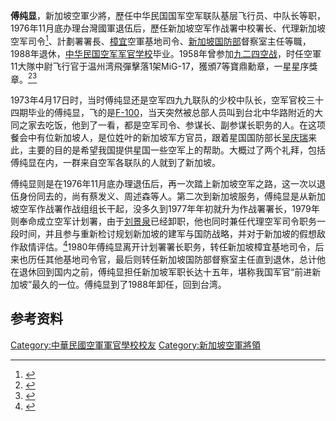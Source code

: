 {{Orphan|time=2020-08-19T09:40:40+00:00}}
'''傅纯显'''，新加坡空軍少將，歷任中华民国国军空军联队基层飞行员、中队长等职，1976年11月底办理台灣國軍退伍后，歷任新加坡空军作战署中校署长、代理新加坡空军司令<ref>{{Cite book|chapter=我所知道的李光耀: LKY Whom I Knew|url=https://books.google.co.kr/books?id=B7rBCwAAQBAJ&pg=PA315&lpg=PA315&dq=%E5%82%85%E7%B4%94%E9%A1%AF&source=bl&ots=HTxF9JGrmG&sig=ACfU3U1r0yjvMX_lbEMrSysi3z8Lkj8vZw&hl=zh-TW&sa=X&redir_esc=y#v=onepage&q=%E5%82%85%E7%B4%94%E9%A1%AF&f=true|publisher=玲子传媒 Lingzi Media|date=2015-09-01|isbn=978-981-4671-33-0|language=zh|last=陈加昌}}</ref>、計劃署署長、[[樟宜|樟宜]]空軍基地司令、[[新加坡国防部|新加坡国防部]]督察室主任等職，1988年退休，[[中華民國空軍軍官學校|中华民国空军军官学校]]毕业。1958年曾参加[[九二四空戰|九二四空战]]，时任空軍11大隊中尉飞行官于温州湾飛彈擊落1架MiG-17，獲頒7等寶鼎勳章，一星星序獎章。<ref>{{Cite web|title=文化部國家文化資料庫|url=http://nrch.culture.tw/view.aspx?keyword=%E5%9F%BA%E5%9C%B0&s=2312180&id=0000811971&proj=MOC_IMD_001|accessdate=2020-08-19|work=nrch.culture.tw}}</ref><ref>{{Cite web|title=九二四空戰英雄~錢奕強座機 F-86F-30 軍刀式戰鬥機 @ REX 的《天空》 :: 痞客邦 ::|url=http://rexkuang326.pixnet.net/blog/post/349306852|accessdate=2020-08-19|last=rexkuang326 (rexkuang326)|work=REX 的《天空》|language=zh-TW}}</ref>

1973年4月17日时，当时傅纯显还是空军四九九联队的少校中队长，空军官校三十四期毕业的傅纯显，飞的是[[F-100超級軍刀戰鬥機|F-100]]，当天突然被总部人员叫到台北中华路附近的大同之家去吃饭，他到了一看，都是空军司令、参谋长、副参谋长职务的人。在这项餐会中有位新加坡人，是位姓叶的新加坡军方官员，跟着星国国防部长[[吴庆瑞|吴庆瑞]]来此，主要的目的是希望我国提供星国一些空军上的帮助。大概过了两个礼拜，包括傅纯显在内，一群来自空军各联队的人就到了新加坡。

傅纯显则是在1976年11月底办理退伍后，再一次踏上新加坡空军之路，这一次以退伍身份同去的，尚有蔡发义、周述森等人。第二次到新加坡服务，傅纯显是从新加坡空军作战署作战组组长干起，没多久到1977年年初就升为作战署署长，1979年则奉命成立空军计划署，由于[[劉景泉|刘景泉]]已经卸职，他也同时兼任代理空军司令职务一段时间，并且参与重新检讨规划新加坡的建军与国防战略，并对于新加坡的假想敌作敌情评估。<ref>{{Cite web|title=傅纯显|url=https://xinguozhi.wordpress.com/tag/%e5%82%85%e7%ba%af%e6%98%be/|accessdate=2020-08-19|work=新国志|language=zh-CN}}</ref>1980年傅纯显离开计划署署长职务，转任新加坡樟宜基地司令，后来也历任其他基地司令官，最后则转任新加坡国防部督察室主任直到退休，总计他在退休回到国内之前，傅纯显担任新加坡军职长达十五年，堪称我国军官“前进新加坡”最久的一位。傅纯显到了1988年卸任，回到台湾。

== 参考资料 ==

[[Category:中華民國空軍軍官學校校友|Category:中華民國空軍軍官學校校友]]
[[Category:新加坡空軍將領|Category:新加坡空軍將領]]